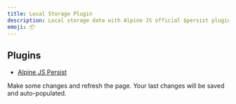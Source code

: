 ```yaml
---
title: Local Storage Plugin
description: Local storage data with Alpine JS official $persist plugin.
emoji: 📦
---
```


## Plugins

- [Alpine JS Persist](https://alpinejs.dev/plugins/persist)

Make some changes and refresh the page. Your last changes will be saved and auto-populated.

<Preview componentId="local-storage-plugin" />
